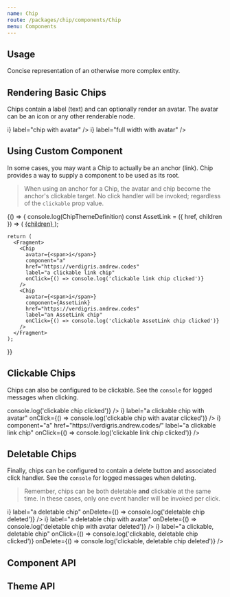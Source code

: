 ```yaml
---
name: Chip
route: /packages/chip/components/Chip
menu: Components
---
```



## Usage
Concise representation of an otherwise more complex entity.

## Rendering Basic Chips
Chips contain a label (text) and can optionally render an avatar. The avatar can be an icon or any other renderable node.

<Playground testId="basic-chips">
  <Chip label="basic text chip" />
  <Chip
    avatar={<span>i</span>}
    label="chip with avatar"
  />
  <Chip
    fullWidth
    label="full width chip"
  />
  <Chip
    fullWidth
    avatar={<span>i</span>}
    label="full width with avatar"
  />
</Playground>

## Using Custom Component
In some cases, you may want a Chip to actually be an anchor (link). Chip provides a way to supply a component to be used as its root.

> When using an anchor for a Chip, the avatar and chip become the anchor's clickable target. No click handler will be invoked; regardless of the `clickable` prop value.

<Playground testId="custom-component">
  {() => {
    console.log(ChipThemeDefinition)
    const AssetLink = ({ href, children }) => (
      <a href={href}>
        {children}
      </a>
    );

    return (
      <Fragment>
        <Chip
          avatar={<span>i</span>}
          component="a"
          href="https://verdigris.andrew.codes"
          label="a clickable link chip"
          onClick={() => console.log('clickable link chip clicked')}
        />
        <Chip
          avatar={<span>i</span>}
          component={AssetLink}
          href="https://verdigris.andrew.codes"
          label="an AssetLink chip"
          onClick={() => console.log('clickable AssetLink chip clicked')}
        />
      </Fragment>
    );
  }}
</Playground>

## Clickable Chips
Chips can also be configured to be clickable. See the `console` for logged messages when clicking.

<Playground testId="clickable-chips">
    <Chip
      clickable
      label="a clickable chip"
      onClick={() => console.log('clickable chip clicked')}
    />
    <Chip
      clickable
      avatar={<span>i</span>}
      label="a clickable chip with avatar"
      onClick={() => console.log('clickable chip with avatar clicked')}
    />
    <Chip
      clickable
      avatar={<span>i</span>}
      component="a"
      href="https://verdigris.andrew.codes/"
      label="a clickable link chip"
      onClick={() => console.log('clickable link chip clicked')}
    />
</Playground>

## Deletable Chips
Finally, chips can be configured to contain a delete button and associated click handler. See the `console` for logged messages when deleting.

> Remember, chips can be both deletable **and** clickable at the same time. In these cases, only one event handler will be invoked per click.

<Playground testId="deletable-chips">
    <Chip
      avatr={<span>i</span>}
      label="a deletable chip"
      onDelete={() => console.log('deletable chip deleted')}
    />
    <Chip
      avatar={<span>i</span>}
      label="a deletable chip with avatar"
      onDelete={() => console.log('deletable chip with avatar deleted')}
    />
    <Chip
      clickable
      avatar={<span>i</span>}
      label="a clickable, deletable chip"
      onClick={() => console.log('clickable, deletable chip clicked')}
      onDelete={() => console.log('clickable, deletable chip deleted')}
    />
</Playground>

## Component API
<PropsTable of={ChipSrc} />

## Theme API
<ThemeDefinitionTable of={ChipThemeDefinition[0]} />
